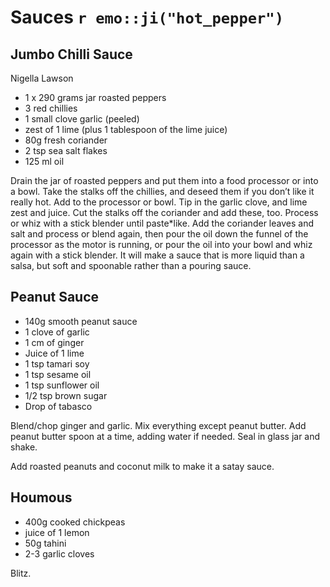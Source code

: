 # Sauces `r emo::ji("hot_pepper")` {-}

## Jumbo Chilli Sauce {-}
Nigella Lawson

* 1 x 290 grams jar roasted peppers
* 3 red chillies
* 1 small clove garlic (peeled)
* zest of 1 lime (plus 1 tablespoon of the lime juice)
* 80g fresh coriander
* 2 tsp sea salt flakes
* 125 ml oil

Drain the jar of roasted peppers and put them into a food processor or into a bowl.
Take the stalks off the chillies, and deseed them if you don’t like it really hot. Add to the processor or bowl.
Tip in the garlic clove, and lime zest and juice. Cut the stalks off the coriander and add these, too. Process or whiz with a stick blender until paste*like.
Add the coriander leaves and salt and process or blend again, then pour the oil down the funnel of the processor as the motor is running, or pour the oil into your bowl and whiz again with a stick blender. It will make a sauce that is more liquid than a salsa, but soft and spoonable rather than a pouring sauce.

## Peanut Sauce {-}

* 140g smooth peanut sauce
* 1 clove of garlic
* 1 cm of ginger
* Juice of 1 lime
* 1 tsp tamari soy
* 1 tsp sesame oil
* 1 tsp sunflower oil
* 1/2 tsp brown sugar
* Drop of tabasco

Blend/chop ginger and garlic. Mix everything except peanut butter.
Add peanut butter spoon at a time, adding water if needed. Seal in glass jar and shake.

Add roasted peanuts and coconut milk to make it a satay sauce.

## Houmous

- 400g cooked chickpeas
- juice of 1 lemon
- 50g tahini
- 2-3 garlic cloves

Blitz.